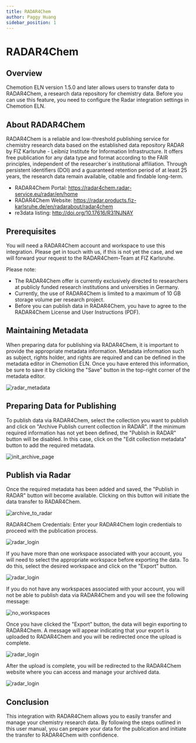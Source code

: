 ```yaml
---
title: RADAR4Chem
author: Paggy Huang
sidebar_position: 1
---
```


# RADAR4Chem

## Overview

Chemotion ELN version 1.5.0 and later allows users to transfer data to RADAR4Chem, a research data repository for chemistry data. Before you can use this feature, you need to configure the Radar integration settings in Chemotion ELN.

## About RADAR4Chem

RADAR4Chem is a reliable and low-threshold publishing service for chemistry research data based on the established data repository RADAR by FIZ Karlsruhe - Leibniz Institute for Information Infrastructure. It offers free publication for any data type and format according to the FAIR principles, independent of the researcher´s institutional affiliation. Through persistent identifiers (DOI) and a guaranteed retention period of at least 25 years, the research data remain available, citable and findable long-term.

- RADAR4Chem Portal: https://radar4chem.radar-service.eu/radar/en/home
- RADAR4Chem Website: https://radar.products.fiz-karlsruhe.de/en/radarabout/radar4chem
- re3data listing: http://doi.org/10.17616/R31NJNAY

## Prerequisites

You will need a RADAR4Chem account and workspace to use this integration. Please get in touch with us, if this is not yet the case, and we will forward your request to the RADAR4Chem-Team at FIZ Karlsruhe.

Please note:

- The RADAR4Chem offer is currently exclusively directed to researchers at publicly funded research institutions and universities in Germany.
- Currently, the use of RADAR4Chem is limited to a maximum of 10 GB storage volume per research project.
- Before you can publish data in RADAR4Chem, you have to agree to the RADAR4Chem License and User Instructions (PDF).

## Maintaining Metadata

When preparing data for publishing via RADAR4Chem, it is important to provide the appropriate metadata information. Metadata information such as subject, rights holder, and rights are required and can be defined in the metadata editor in Chemotion ELN. Once you have entered this information, be sure to save it by clicking the "Save" button in the top-right corner of the metadata editor.

![radar_metadata](/img/interfaces/radar_metadata.png)

## Preparing Data for Publishing

To publish data via RADAR4Chem, select the collection you want to publish and click on "Archive Publish current collection in RADAR". If the minimum required information has not yet been defined, the "Publish in RADAR" button will be disabled. In this case, click on the "Edit collection metadata" button to add the required metadata.

![init_archive_page](/img/interfaces/init_archive_page.png)

## Publish via Radar

Once the required metadata has been added and saved, the "Publish in RADAR" button will become available. Clicking on this button will initiate the data transfer to RADAR4Chem.

![archive_to_radar](/img/interfaces/archive_to_radar.png)

RADAR4Chem Credentials:
Enter your RADAR4Chem login credentials to proceed with the publication process.

![radar_login](/img/interfaces/radar_login.png)

If you have more than one workspace associated with your account, you will need to select the appropriate workspace before exporting the data. To do this, select the desired workspace and click on the "Export" button.

![radar_login](/img/interfaces/workspace_selection.png)

If you do not have any workspaces associated with your account, you will not be able to publish data via RADAR4Chem and you will see the following message:

![no_workspaces](/img/interfaces/no_workspaces.png)

Once you have clicked the "Export" button, the data will begin exporting to RADAR4Chem. A message will appear indicating that your export is uploaded to RADAR4Chem and you will be redirected once the upload is complete.

![radar_login](/img/interfaces/exporting.png)

After the upload is complete, you will be redirected to the RADAR4Chem website where you can access and manage your archived data.

![radar_login](/img/interfaces/redirect_radar.png)

## Conclusion

This integration with RADAR4Chem allows you to easily transfer and manage your chemistry research data. By following the steps outlined in this user manual, you can prepare your data for the publication and initiate the transfer to RADAR4Chem with confidence.
